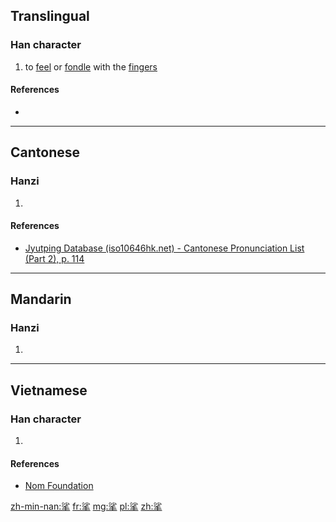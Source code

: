 ==Translingual==

===Han character===
{{Han char|rn=64|rad=手|as=07|sn=11|four=39502|canj=EHQ|ids=⿱沙手}}

# to [[feel]] or [[fondle]] with the [[finger]]s

====References====
* {{Han ref|kx=0431.310|dkj=12096|dj=0781.030|hdz=31877.100|uh=6332|ud=25394|bh=D566|bd=54630}}

----

==Cantonese==

===Hanzi===
{{yue-hanzi|jyut=[[so1]], [[saa1]]|y=so1, sa1}}

# {{defn|lang=yue|sort=手07}}

====References====
* [http://www.iso10646hk.net/jp/document/download.jsp Jyutping Database (iso10646hk.net) - Cantonese Pronunciation List (Part 2), p. 114]

----

==Mandarin==

===Hanzi===
{{cmn-hanzi|pin=[[sā]] ([[sa1]])|wg=sa<sup>1</sup>}}

# {{defn|lang=cmn|sort=手07}}

----

==Vietnamese==

===Han character===
{{vi-hantu|sa|rs=手07}}

# {{defn|lang=vi|sort=手07}}

====References====
* [http://nomfoundation.org/common/nom_details.php?codepoint=6332 Nom Foundation]

[[zh-min-nan:挲]]
[[fr:挲]]
[[mg:挲]]
[[pl:挲]]
[[zh:挲]]